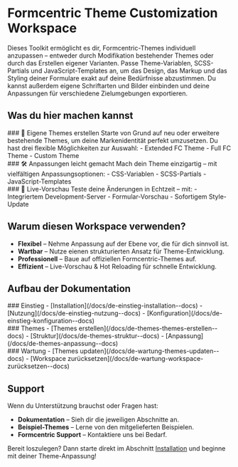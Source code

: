 
<Meta title='DE/Einleitung' />

# Formcentric Theme Customization Workspace

Dieses Toolkit ermöglicht es dir, Formcentric-Themes individuell anzupassen – entweder durch Modifikation bestehender Themes oder durch das Erstellen eigener Varianten. Passe Theme-Variablen, SCSS-Partials und JavaScript-Templates an, um das Design, das Markup und das Styling deiner Formulare exakt auf deine Bedürfnisse abzustimmen. Du kannst außerdem eigene Schriftarten und Bilder einbinden und deine Anpassungen für verschiedene Zielumgebungen exportieren.

## Was du hier machen kannst

<div style={{ display: 'grid', gridTemplateColumns: 'repeat(auto-fit, minmax(300px, 1fr))', gap: '1rem', padding: '1rem 0' }}>
  <div style={{ padding: '1rem', border: '1px solid #ccc', borderRadius: '4px', backgroundColor: '#f8f8f8' }}>
    ### 🎨 Eigene Themes erstellen  
    Starte von Grund auf neu oder erweitere bestehende Themes, um deine Markenidentität perfekt umzusetzen.  
    Du hast drei flexible Möglichkeiten zur Auswahl:  
    - Extended FC Theme  
    - Full FC Theme  
    - Custom Theme
  </div>

<div style={{ padding: '1rem', border: '1px solid #ccc', borderRadius: '4px', backgroundColor: '#f8f8f8' }}>
    ### 🛠️ Anpassungen leicht gemacht Mach dein Theme einzigartig – mit vielfältigen Anpassungsoptionen: 
    - CSS-Variablen
    - SCSS-Partials 
    - JavaScript-Templates
</div>

  <div style={{ padding: '1rem', border: '1px solid #ccc', borderRadius: '4px', backgroundColor: '#f8f8f8' }}>
    ### 🔄 Live-Vorschau  
    Teste deine Änderungen in Echtzeit – mit:  
    - Integriertem Development-Server  
    - Formular-Vorschau  
    - Sofortigem Style-Update
  </div>
</div>

## Warum diesen Workspace verwenden?

- **Flexibel** – Nehme Anpassung auf der Ebene vor, die für dich sinnvoll ist.
- **Wartbar** – Nutze eienen strukturierten Ansatz für Theme-Entwicklung.
- **Professionell** – Baue auf offiziellen Formcentric-Themes auf.
- **Effizient** – Live-Vorschau & Hot Reloading für schnelle Entwicklung.

## Aufbau der Dokumentation

<div style={{ display: 'grid', gridTemplateColumns: 'repeat(auto-fit, minmax(250px, 1fr))', gap: '1rem', padding: '1rem 0' }}>
  <div style={{ padding: '1rem', border: '1px solid #ccc', borderRadius: '4px', backgroundColor: '#f8f8f8' }}>
    ### Einstieg  
    - [Installation](/docs/de-einstieg-installation--docs)  
    - [Nutzung](/docs/de-einstieg-nutzung--docs)  
    - [Konfiguration](/docs/de-einstieg-konfiguration--docs)
  </div>

<div style={{ padding: '1rem', border: '1px solid #ccc', borderRadius: '4px', backgroundColor: '#f8f8f8' }}>
    ### Themes 
    - [Themes erstellen](/docs/de-themes-themes-erstellen--docs)
    - [Struktur](/docs/de-themes-struktur--docs)
    - [Anpassung](/docs/de-themes-anpassung--docs)
</div>

  <div style={{ padding: '1rem', border: '1px solid #ccc', borderRadius: '4px', backgroundColor: '#f8f8f8' }}>
    ### Wartung  
    - [Themes updaten](/docs/de-wartung-themes-updaten--docs)  
    - [Workspace zurücksetzen](/docs/de-wartung-workspace-zurücksetzen--docs)  
  </div>
</div>

## Support

Wenn du Unterstützung brauchst oder Fragen hast:

- **Dokumentation** – Sieh dir die jeweiligen Abschnitte an.
- **Beispiel-Themes** – Lerne von den mitgelieferten Beispielen.
- **Formcentric Support** – Kontaktiere uns bei Bedarf.

Bereit loszulegen? Dann starte direkt im Abschnitt [Installation](/docs/de-einstieg-installation--docs) und beginne mit deiner Theme-Anpassung!
